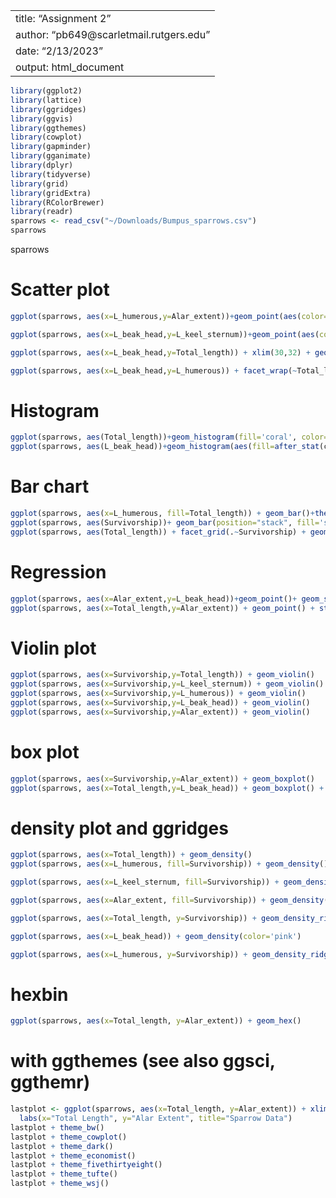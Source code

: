 
---
title: "Assignment 2"
author: "pb649@scarletmail.rutgers.edu"
date: "2/13/2023"
output: html_document
---

```r
library(ggplot2)
library(lattice)
library(ggridges)
library(ggvis)
library(ggthemes)
library(cowplot)
library(gapminder)
library(gganimate)
library(dplyr)
library(tidyverse)
library(grid)
library(gridExtra)
library(RColorBrewer)
library(readr)
sparrows <- read_csv("~/Downloads/Bumpus_sparrows.csv")
sparrows
```

sparrows

# Scatter plot
```r

ggplot(sparrows, aes(x=L_humerous,y=Alar_extent))+geom_point(aes(color=Total_length)) 

ggplot(sparrows, aes(x=L_beak_head,y=L_keel_sternum))+geom_point(aes(color=Total_length)) 

ggplot(sparrows, aes(x=L_beak_head,y=Total_length)) + xlim(30,32) + geom_point(colour="red",pch=12)

ggplot(sparrows, aes(x=L_beak_head,y=L_humerous)) + facet_wrap(~Total_length) + geom_point(aes(color=Survivorship))


```

# Histogram

```r
ggplot(sparrows, aes(Total_length))+geom_histogram(fill='coral', color='white',bins=10)
ggplot(sparrows, aes(L_beak_head))+geom_histogram(aes(fill=after_stat(count)))
```
  
# Bar chart
```r
ggplot(sparrows, aes(x=L_humerous, fill=Total_length)) + geom_bar()+theme_bw()
ggplot(sparrows, aes(Survivorship))+ geom_bar(position="stack", fill='seagreen') 
ggplot(sparrows, aes(Total_length)) + facet_grid(.~Survivorship) + geom_bar(position="dodge",fill='violet')
```

# Regression
```r
ggplot(sparrows, aes(x=Alar_extent,y=L_beak_head))+geom_point()+ geom_smooth(method=lm,se= FALSE)
ggplot(sparrows, aes(x=Total_length,y=Alar_extent)) + geom_point() + stat_smooth()
```

# Violin plot
```r
ggplot(sparrows, aes(x=Survivorship,y=Total_length)) + geom_violin()
ggplot(sparrows, aes(x=Survivorship,y=L_keel_sternum)) + geom_violin()
ggplot(sparrows, aes(x=Survivorship,y=L_humerous)) + geom_violin()
ggplot(sparrows, aes(x=Survivorship,y=L_beak_head)) + geom_violin()
ggplot(sparrows, aes(x=Survivorship,y=Alar_extent)) + geom_violin()
```

# box plot
```r
ggplot(sparrows, aes(x=Survivorship,y=Alar_extent)) + geom_boxplot()
ggplot(sparrows, aes(x=Total_length,y=L_beak_head)) + geom_boxplot() + coord_flip()
```


# density plot and ggridges
```r
ggplot(sparrows, aes(x=Total_length)) + geom_density() 
ggplot(sparrows, aes(x=L_humerous, fill=Survivorship)) + geom_density() 

ggplot(sparrows, aes(x=L_keel_sternum, fill=Survivorship)) + geom_density() 

ggplot(sparrows, aes(x=Alar_extent, fill=Survivorship)) + geom_density(alpha=0.3, aes(y=after_stat(scaled))) 

ggplot(sparrows, aes(x=Total_length, y=Survivorship)) + geom_density_ridges() 

ggplot(sparrows, aes(x=L_beak_head)) + geom_density(color='pink') 

ggplot(sparrows, aes(x=L_humerous, y=Survivorship)) + geom_density_ridges() 
```


# hexbin
```r
ggplot(sparrows, aes(x=Total_length, y=Alar_extent)) + geom_hex()
```

# with ggthemes (see also ggsci, ggthemr)
```r
lastplot <- ggplot(sparrows, aes(x=Total_length, y=Alar_extent)) + xlim(150,170) + geom_point(aes(color=Survivorship)) + stat_smooth() + 
  labs(x="Total Length", y="Alar Extent", title="Sparrow Data") 
lastplot + theme_bw()
lastplot + theme_cowplot()
lastplot + theme_dark()
lastplot + theme_economist()
lastplot + theme_fivethirtyeight()
lastplot + theme_tufte()
lastplot + theme_wsj()
```









